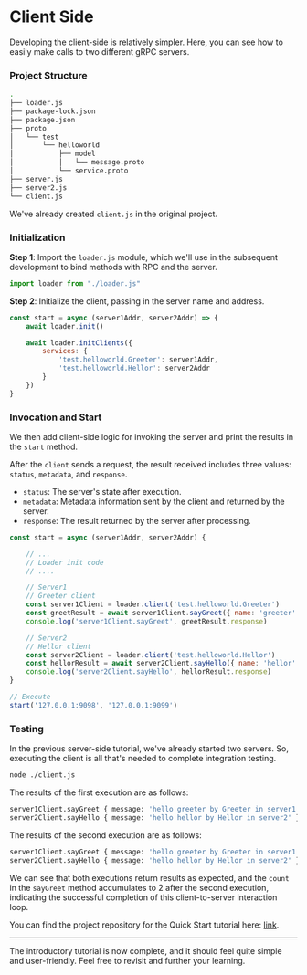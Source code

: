 
# Client Side

Developing the client-side is relatively simpler. Here, you can see how to easily make calls to two different gRPC servers.

### Project Structure

```bash filename="Terminal" {13}
.
├── loader.js
├── package-lock.json
├── package.json
├── proto
│   └── test
│       └── helloworld
│           ├── model
│           │   └── message.proto
│           └── service.proto
├── server.js
├── server2.js
└── client.js
```

We've already created `client.js` in the original project.

### Initialization

**Step 1**: Import the `loader.js` module, which we'll use in the subsequent development to bind methods with RPC and the server.

```js filename="./client.js"
import loader from "./loader.js"
```

**Step 2**: Initialize the client, passing in the server name and address.

```js filename="./client.js"
const start = async (server1Addr, server2Addr) => {
    await loader.init()

    await loader.initClients({
        services: {
            'test.helloworld.Greeter': server1Addr,
            'test.helloworld.Hellor': server2Addr
        }
    })
}
```

### Invocation and Start

We then add client-side logic for invoking the server and print the results in the `start` method.

After the `client` sends a request, the result received includes three values: `status`, `metadata`, and `response`.
- `status`: The server's state after execution.
- `metadata`: Metadata information sent by the client and returned by the server.
- `response`: The result returned by the server after processing.

```js filename="./client.js"
const start = async (server1Addr, server2Addr) {

    // ...
    // Loader init code
    // ....

    // Server1
    // Greeter client
    const server1Client = loader.client('test.helloworld.Greeter')
    const greetResult = await server1Client.sayGreet({ name: 'greeter' })
    console.log('server1Client.sayGreet', greetResult.response)

    // Server2
    // Hellor client
    const server2Client = loader.client('test.helloworld.Hellor')
    const hellorResult = await server2Client.sayHello({ name: 'hellor' })
    console.log('server2Client.sayHello', hellorResult.response)
}

// Execute
start('127.0.0.1:9098', '127.0.0.1:9099')
```

### Testing

In the previous server-side tutorial, we've already started two servers. So, executing the client is all that's needed to complete integration testing.

```bash filename="Terminal"
node ./client.js
```

The results of the first execution are as follows:

```bash filename="Terminal"
server1Client.sayGreet { message: 'hello greeter by Greeter in server1', count: 1 }
server2Client.sayHello { message: 'hello hellor by Hellor in server2' }
```

The results of the second execution are as follows:

```bash filename="Terminal"
server1Client.sayGreet { message: 'hello greeter by Greeter in server1', count: 2 }
server2Client.sayHello { message: 'hello hellor by Hellor in server2' }
```

We can see that both executions return results as expected, and the `count` in the `sayGreet` method accumulates to 2 after the second execution, indicating the successful completion of this client-to-server interaction loop.

You can find the project repository for the Quick Start tutorial here: [link](https://github.com/chakhsu/grpcity-basic-demo).

---

The introductory tutorial is now complete, and it should feel quite simple and user-friendly. Feel free to revisit and further your learning.

<Cards>
    <Card
        title="Proto Loader →"
        href="/start/proto-loader"
    />
    <Card
        title="Server Side →"
        href="/start/server"
    />
</Cards>
